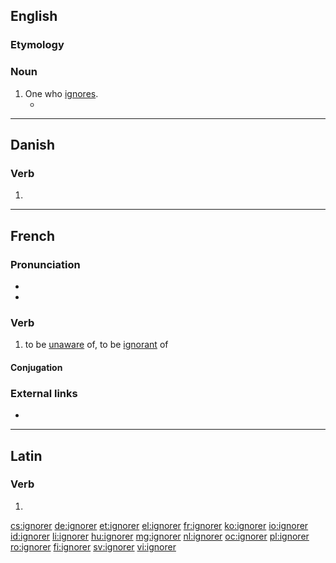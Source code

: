 ==English==

===Etymology===
{{suffix|ignore|er|lang=en}}

===Noun===
{{en-noun}}

# One who [[ignore]]s.
#* {{quote-news|year=2008|date=January 20|author=Lauren Fox|title=Political Football|work=New York Times|url=http://www.nytimes.com/2008/01/20/opinion/20fox.html
|passage=THESE days it seems to me, a passionate '''ignorer''' of football, that all anyone can talk about around here are the Green Bay Packers. }}

----

==Danish==

===Verb===
{{head|da|verb|head=ignorer ''or'' ignorér}}

# {{imperative of|ignorere|lang=da}}

----

==French==

===Pronunciation===
* {{IPA|/iɲɔʁe/|lang=fr}}
* {{audio|Fr-ignorer.ogg|audio|lang=fr}}

===Verb===
{{fr-verb}}

# to be [[unaware]] of, to be [[ignorant]] of

====Conjugation====
{{fr-conj-er|ignor|avoir}}

===External links===
* {{R:TLFi}}

----

==Latin==

===Verb===
{{la-verb-form|īgnōrer}}

# {{conjugation of|īgnōrō||1|s|pres|pass|sub|lang=la}}

[[cs:ignorer]]
[[de:ignorer]]
[[et:ignorer]]
[[el:ignorer]]
[[fr:ignorer]]
[[ko:ignorer]]
[[io:ignorer]]
[[id:ignorer]]
[[li:ignorer]]
[[hu:ignorer]]
[[mg:ignorer]]
[[nl:ignorer]]
[[oc:ignorer]]
[[pl:ignorer]]
[[ro:ignorer]]
[[fi:ignorer]]
[[sv:ignorer]]
[[vi:ignorer]]